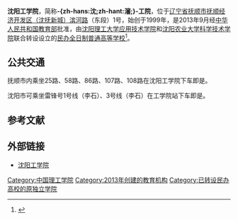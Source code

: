 {{Otheruses|瀋陽工學院 (消歧義)}}
{{高校
|名称            = <big>沈阳工学院</big>
|外文名          = {{lang|en|Shenyang Institute of Technology}}
|图像            = 
|图像说明        = 
|拉丁名称        = 
|校训            = 笃实、励学、图强<ref>{{cite web | language = zh-hans | publisher = 沈阳工学院校报电子版>第2期（2008年5月20日）>第03版 | title = 对我院新校训“笃实、励学、图强”的诠释 | url = http://syyyy.cuepa.cn/show_more.php?doc_id=122511 | author = 来源：沈阳工学院校报电子版 | date = 2008-05-20 | accessdate = 2008-05-20 | archive-date = 2014-09-12 | archive-url = https://web.archive.org/web/20140912182300/http://syyyy.cuepa.cn/show_more.php?doc_id=122511 | dead-url = no }}</ref>
|中译            = 
|建校            = 2013年9月9日<ref>{{cite web | language = zh-hans | publisher = 沈阳工学院官网 | title = 沈阳工学院成立揭牌仪式圆满落幕 | url = http://syyyy.cuepa.cn/show_more.php?doc_id=851357 | author = 记者：张断断 刘松 | date = 2013-09-13 | accessdate = 2013-09-13 | archive-date = 2018-06-19 | archive-url = https://web.archive.org/web/20180619170425/http://syyyy.cuepa.cn/show_more.php?doc_id=851357 | dead-url = no }}</ref>
|闭校            = 
|校庆日          = 9月9日
|类型            = [[民办大学|民办全日制普通高等学校]]
|宗教            = 
|捐款            = 
|主管官员        = 
|主席            = 
|书记            = [[杨林|杨林]]<ref>{{cite web | language = zh-hans | publisher = 沈阳工学院官网>学院新闻>正文 | title = 中国共产党沈阳工学院第一次代表大会胜利召开 | url = http://www.situ.edu.cn/gw.do?action=view&id=9474 | author = 来源：沈阳工学院官网 | date = 2014-05-06 | accessdate = 2014-05-06 | archive-url = https://web.archive.org/web/20180619163238/http://www.situ.edu.cn/gw.do?action=view&id=9474 | archive-date = 2018-06-19 | dead-url = yes }}</ref>
|校监            = [[王兆宝|王兆宝]]（沈阳工学院董事会董事长）
|校长            = [[李康举|李康举]]<ref name="#1">{{cite web | language = zh-hans | publisher = 辽宁省教育厅官网>教育资讯>院校新闻 | title = 沈阳工学院领导班子召开“两学一做”学习教育专题民主生活会 | url = http://www.lnen.cn/jyzx/yxxw/287297.shtml | author = 供稿：沈阳工学院 | date = 2017-01-12 | accessdate = 2017-01-12 | archive-date = 2018-06-19 | archive-url = https://web.archive.org/web/20180619190029/http://www.lnen.cn/jyzx/yxxw/287297.shtml | dead-url = no }}</ref>
|副校长          = [[邵玉|邵玉]]<br>[[李文国|李文国]]<br>[[石伟|石伟]]<br>[[刘艾秋|刘艾秋]]<ref name="#1"/>
|superintendent  = 
|教务长          = 
|副校监          = [[邢贵和|邢贵和]]（沈阳工学院董事会副董事长）<br>[[张玉龙|张玉龙]]（沈阳工学院董事会副董事长）
|principal       = 
|院长            = 
|director        = 
|头衔            = 
|头衔者          = 
|教师            = 804（2016年2月）
|职工            = 938（2016年2月）
|学生            = 15,472（2016年2月）
|本科生          = 
|研究生          = 
|博士生          = 
|其它学生        = 
|地址            = {{CHN}}[[辽宁省|辽宁省]][[抚顺市|抚顺市]][[抚顺经济开发区|抚顺经济开发区（沈抚新城）]][[滨河路|滨河路]]（东段）1号
|国家            = 
|州              = 
|省              = 
|城市            = 
|坐标            = 
|校园环境        = 市区
|面积            = {{convert|1284.5|mu|sqm|-2|link=on}}
|老校名          = [[沈阳理工大学应用技术学院|沈阳理工大学应用技术学院]]<br>[[沈阳农业大学科学技术学院|沈阳农业大学科学技术学院]]
|free_label      = 
|free            = 
|体育项目        = 
|代表色          = <span style="background-color:#0E419C;border:1px;color:#FFFFFF;padding:2px 20px">蓝</span>
|昵称            = 沈工院
|吉祥物          = 奔牛
|隶属            = [[辽宁省教育厅|辽宁省教育厅]]
|邮编            = 113122
|电话            = 024-58217016/17/18/77
|网站            = http://www.situ.edu.cn
|标志            = 
|脚注            = 
}}

'''沈阳工学院'''，简称'''-{zh-hans:沈;zh-hant:瀋;}-工院'''，位于[[辽宁省|辽宁省]][[抚顺市|抚顺市]][[沈抚同城|抚顺经济开发区（沈抚新城）]][[滨河路|滨河路]]（东段）1号，始创于1999年，是2013年9月经[[中华人民共和国教育部|中华人民共和国教育部]]批准，由[[沈阳理工大学应用技术学院|沈阳理工大学应用技术学院]]和[[沈阳农业大学科学技术学院|沈阳农业大学科学技术学院]]联合转设设立的[[民办大学|民办全日制普通高等学校]]<ref>{{cite web | language = zh-hans | publisher = 沈阳工学院官网>学校概况>正文 | title = 学校简介 | url = http://www.situ.edu.cn/gw/view.jsp?id=801 | author = 来源：沈阳工学院官网 | date = 2016-02-23 | accessdate = 2016-02-23 | archive-url = https://web.archive.org/web/20170702164655/http://www.situ.edu.cn/gw/view.jsp?id=801 | archive-date = 2017-07-02 | dead-url = yes }}</ref>。

== 公共交通 ==	
抚顺市内乘坐25路、58路、86路、107路、108路在沈阳工学院下车即是。

沈阳市可乘坐雷锋号1号线（李石）、3号线（李石）在工学院站下车即是。

== 参考文献 ==
{{Reflist}}

== 外部链接 ==
* [http://www.situ.edu.cn/ 沈阳工学院] {{Wayback|url=http://www.situ.edu.cn/ |date=20211231005718 }}

{{辽宁高等院校}}
{{民办大学}}

[[Category:中国理工学院|Category:中国理工学院]]
[[Category:2013年创建的教育机构|Category:2013年创建的教育机构]]
[[Category:已转设民办高校的原独立学院|Category:已转设民办高校的原独立学院]]